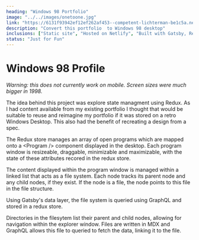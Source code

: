 ```yaml
---
heading: "Windows 98 Portfolio"
image: "../../images/onetoone.jpg"
link: "https://6131f93942ef12ef262af453--competent-lichterman-be1c5a.netlify.app/"
description: "Convert this portfolio  to Windows 98 desktop"
inclusions: ["Static site", "Hosted on Netlify", "Built with Gatsby, ReduxJs and CSS Modules"]
status: "Just for Fun"
---
```

# Windows 98 Profile

*Warning: this does not currently work on mobile. Screen sizes were much bigger in 1998.*

The idea behind this project was explore state managment using Redux. As I had content available from my existing portfolio I thought that would be suitable to reuse and reimagine my portfolio if it was stored on a retro Windows Desktop. This also had the benefit of recreating a design from a spec.

The Redux store manages an array of open programs which are mapped onto a <Program /\> component displayed in the desktop. Each program window is resizeable, draggable, minimizable and maximizable, with the state of these attributes recored in the redux store.

The content displayed within the program window is managed within a linked list that acts as a file system. Each node tracks its parent node and any child nodes, if they exist. If the node is a file, the node points to this file in the file structure.

Using Gatsby's data layer, the file system is queried using GraphQL and stored in a redux store.

Directories in the filesytem list their parent and child nodes, allowing for navigation within the explorer window. Files are written in MDX and GraphQL allows this file to queried to fetch the data, linking it to the file.
